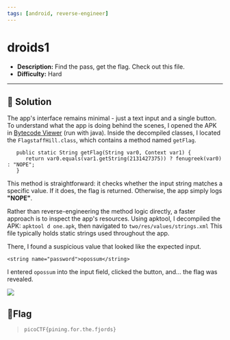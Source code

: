 ---
tags: [android, reverse-engineer]
---
# droids1

- **Description:** Find the pass, get the flag. Check out this file.
- **Difficulty:** Hard

---

## 🔎 Solution
The app's interface remains minimal - just a text input and a single button.
To understand what the app is doing behind the scenes, I opened the APK in [Bytecode Viewer](https://github.com/Konloch/bytecode-viewer) (run with java). 
Inside the decompiled classes, I located the `FlagstaffHill.class`, which contains a method named `getFlag`.
```
   public static String getFlag(String var0, Context var1) {
      return var0.equals(var1.getString(2131427375)) ? fenugreek(var0) : "NOPE";
   }
```
This method is straightforward: it checks whether the input string matches a specific value. 
If it does, the flag is returned. Otherwise, the app simply logs **"NOPE"**.


Rather than reverse-engineering the method logic directly, a faster approach is to inspect the app's resources. 
Using apktool, I decompiled the APK: `apktool d one.apk`, then navigated to `two/res/values/strings.xml`
This file typically holds static strings used throughout the app. 


There, I found a suspicious value that looked like the expected input.
```
<string name="password">opossum</string>
```
I entered `opossum` into the input field, clicked the button, and... the flag was revealed.
<div style={{ width: '50%', margin: '0 auto' }}>
  <img src={require("./image.png").default} style={{ width: '100%', height: 'auto' }} />
</div>

## 🚩Flag
> `picoCTF{pining.for.the.fjords}`
